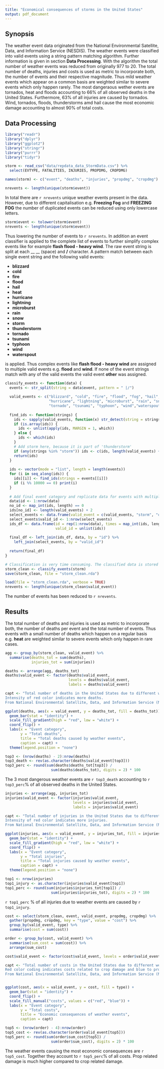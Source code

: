 ```yaml
---
title: "Economical consequences of storms in the United States"
output: pdf_document
---
```


## Synopsis

The weather event data originated from the National Environmental Satellite, Data, and Information Service (NESDIS). The weather events were classified into valid events using a string pattern matching algorithm. Further information is given in section __Data Processing__. With the algorithm the total number of weather events was reduced from originally 977 to 20. The total number of deaths, injuries and costs is used as metric to incorporate both, the number of events and their respective magnitude. Thus mild weather events which appear on a common basis are weighted similar to severe events which only happen rarely. The most dangeraous wether events are tornados, heat and floods accounting to 66% of all observed deaths in the United States. Furthermore, 63% of all injuries are caused by tornados. Wind, tornados, floods, thunderstorms amd hail cause the most economic damage accounting to almost 90% of total costs.

## Data Processing

```r
library("readr")
library("dplyr")
library("ggplot2")
library("stringr")
library("purrr")
library("tidyr")

storm <- read_csv("data/repdata_data_StormData.csv") %>% 
  select(EVTYPE, FATALITIES, INJURIES, PROPDMG, CROPDMG)

names(storm) <- c("event", "deaths", "injuries", "propdmg", "cropdmg")

nrevents <- length(unique(storm$event))
```

In total there are `r nrevents` unique weather events present in the data. However, due to different capitalisation
e.g. __Freezing Fog__ and __FREEZING FOG__ the number of duplicated events can be reduced using only
lowercase letters.

```r
storm$event <- tolower(storm$event)
nrevents <- length(unique(storm$event))
```

Thus lowering the number of events to `r nrevents`. In addition an event classifier is applied to the complete list of
events to further simplify complex events like for example __flash flood - heavy wind__. The
raw event string is split at each __ __ (space) and __/__ character. A pattern match between each single event string and the following valid
events:

* __blizzard__
* __cold__
* __fire__
* __flood__
* __hail__ 
* __heat__ 
* __hurricane__ 
* __lightning__
* __microburst__
* __rain__
* __snow__
* __storm__
* __thunderstorm__
* __tornado__
* __tsunami__
* __typhoon__
* __wind__
* __waterspout__

is applied. Thus complex events like __flash flood - heavy wind__ are assigned to multiple valid events e.g. __flood__ and __wind__.
If none of the event strings match with any of the valid events the valid event __other__ was assigned.

```r
classify_events <- function(data) {
  events <- str_split(string = data$event, pattern = " |/")
  
  valid_events <- c("blizzard", "cold", "fire", "flood", "fog", "hail", "heat", 
                    "hurricane", "lightning", "microburst", "rain", "snow", "thunderstorm", 
                    "tornado", "tsunami", "typhoon", "wind","waterspout")
  
  find_ids <- function(strings) {
    ids <- sapply(valid_events, function(x) str_detect(string = strings, pattern = x))
    if (is.array(ids)) {
      ids <- unlist(apply(ids, MARGIN = 1, which))
    } else {
      ids <- which(ids)
    }
    # Add storm here, because it is part of 'thunderstorm'
    if (any(strings %in% "storm")) ids <- c(ids, length(valid_events) + 1)
    return(ids) 
  }
  
  ids <- vector(mode = "list", length = length(events))
  for (i in seq_along(ids)) {
    ids[[i]] <- find_ids(strings = events[[i]])
    if (i %% 10000 == 0) print(i)
  }
  
  # Add final event category and replicate data for events with multiple entries
  data$id <- 1:nrow(data)
  no_id <- map_int(ids, length) == 0
  ids[no_id] <- length(valid_events) + 2
  select_events <- data.frame(valid_event = c(valid_events, "storm", "other"))
  select_events$valid_id <- 1:nrow(select_events)
  ids_df <- data.frame(id = rep(1:nrow(data), times = map_int(ids, length)), 
                       valid_id = unlist(ids))
  
  final_df <- left_join(ids_df, data, by = "id") %>% 
    left_join(select_events, by = "valid_id")
  
  return(final_df)
}
```


```r
# Classification is very time consuming. The classified data is stored in storm_clean.Rda
storm_clean <- classify_events(storm)
save(storm_clean, file = "storm_clean.rda")
```


```r
load(file = "storm_clean.rda", verbose = TRUE)
nrevents <- length(unique(storm_clean$valid_event))
```

The number of events has been reduced to `r nrevents`.

## Results

The total number of deaths and injuries is used as metric to incorporate both, the number of deaths per event and the total number of events. Thus events with a 
small number of deaths which happen on a regular basis e.g. __heat__ are weighted similar to severe events which only happen in rare cases. 

```r
agg <- group_by(storm_clean, valid_event) %>% 
  summarise(deaths_tot = sum(deaths),
            injuries_tot = sum(injuries))

deaths <- arrange(agg, deaths_tot)
deaths$valid_event <- factor(deaths$valid_event, 
                             levels = deaths$valid_event, 
                             labels = deaths$valid_event)

capt <- "Total number of deaths in the United States due to different weather events. 
Intensity of red color indicates more deaths. 
From National Environmental Satellite, Data, and Information Service (NESDIS)"

ggplot(deaths, aes(x = valid_event, y = deaths_tot, fill = deaths_tot)) +
  geom_bar(stat = "identity") +
  scale_fill_gradient(high = "red", low = "white") +
  coord_flip() +
  labs(x = "Event category", 
       y = "Total deaths",
       title = "Total deaths caused by weather events",
       caption = capt) +
  theme(legend.position = "none")

top3 <- (nrow(deaths) - 2):nrow(deaths)
top3_death <- rev(as.character(deaths$valid_event[top3]))
top3_perc <- round(sum(deaths$deaths_tot[top3]) / 
                     sum(deaths$deaths_tot), digits = 2) * 100
```

The 3 most dangerous weather events are `r top3_death` accounting to `r top3_perc`% of all observed deaths in the United States. 

```r
injuries <- arrange(agg, injuries_tot)
injuries$valid_event <- factor(injuries$valid_event, 
                               levels = injuries$valid_event, 
                               labels = injuries$valid_event)

capt <- "Total number of injuries in the United States due to different weather events. 
Intensity of red color indicates more injuries. 
From National Environmental Satellite, Data, and Information Service (NESDIS)"

ggplot(injuries, aes(x = valid_event, y = injuries_tot, fill = injuries_tot)) +
  geom_bar(stat = "identity") +
  scale_fill_gradient(high = "red", low = "white") +
  coord_flip() +
  labs(x = "Event category", 
       y = "Total injuries",
       title = "Total injuries caused by weather events",
       caption = capt) +
  theme(legend.position = "none")
```

```r
top1 <- nrow(injuries)
top1_injury <- as.character(injuries$valid_event[top1])
top1_perc <- round(sum(injuries$injuries_tot[top1]) / 
                     sum(injuries$injuries_tot), digits = 2) * 100
```

`r top1_perc` % of all injuries due to weather events are caused by `r top1_injury`.

```r
cost <- select(storm_clean, event, valid_event, propdmg, cropdmg) %>% 
  gather(propdmg, cropdmg, key = "type", value = "cost") %>% 
  group_by(valid_event, type) %>% 
  summarise(cost = sum(cost))

order <- group_by(cost, valid_event) %>% 
  summarise(sum_cost = sum(cost)) %>% 
  arrange(sum_cost)

cost$valid_event <- factor(cost$valid_event, levels = order$valid_event)

capt <- "Total number of costs in the United States due to different weather events. 
Red color coding indicates costs related to crop damage and blue to prop damage. 
From National Environmental Satellite, Data, and Information Service (NESDIS)"


ggplot(cost, aes(x = valid_event, y = cost, fill = type)) +
  geom_bar(stat = "identity") +
  coord_flip() +
  scale_fill_manual("costs", values = c("red", "blue")) +
  labs(x = "Event category", 
       y = "Total costs",
       title = "Economic consequences of weather events",
       caption = capt)
```

```r
top5 <- (nrow(order) - 4):nrow(order)
top5_cost <- rev(as.character(order$valid_event[top5]))
top5_perc <- round(sum(order$sum_cost[top5]) / 
                     sum(order$sum_cost), digits = 2) * 100
```

The weather events causing the most economic consequences are `r top5_cost`. Together they account to `r top5_perc`% of all costs. Prop related damage is much higher compared to crop related damage.